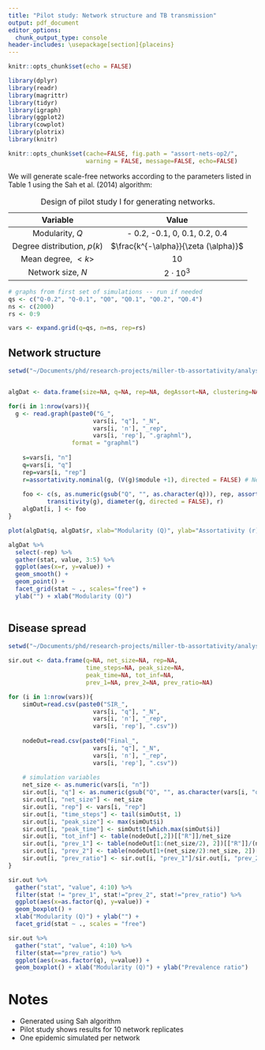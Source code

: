 ```yaml
---
title: "Pilot study: Network structure and TB transmission"
output: pdf_document
editor_options: 
  chunk_output_type: console
header-includes: \usepackage[section]{placeins}
---
```


```r
knitr::opts_chunk$set(echo = FALSE)

library(dplyr)
library(readr)
library(magrittr)
library(tidyr)
library(igraph)
library(ggplot2)
library(cowplot)
library(plotrix)
library(knitr)

knitr::opts_chunk$set(cache=FALSE, fig.path = "assort-nets-op2/", 
                      warning = FALSE, message=FALSE, echo=FALSE) 

```

We will generate scale-free networks according to the parameters listed in Table 1 using the Sah et al. (2014) algorithm: 

| Variable  | Value  | 
|:-:|:-:|
| Modularity, $Q$  |  - 0.2, -0.1, 0, 0.1, 0.2, 0.4 |
| Degree distribution, $p(k)$ | $\frac{k^{-\alpha}}{\zeta (\alpha)}$  |
| Mean degree, $<k>$ | 10  |
| Network size, $N$ | $2\cdot 10 ^ 3$  |

Table: Design of pilot study I for generating networks.   

```r

# graphs from first set of simulations -- run if needed
qs <- c("Q-0.2", "Q-0.1", "Q0", "Q0.1", "Q0.2", "Q0.4")
ns <- c(2000)
rs <- 0:9

vars <- expand.grid(q=qs, n=ns, rep=rs)

```

\FloatBarrier

## Network structure

```r

setwd("~/Documents/phd/research-projects/miller-tb-assortativity/analysis/modular_graph_generator-master/simulations-5-29/")


algDat <- data.frame(size=NA, q=NA, rep=NA, degAssort=NA, clustering=NA, pathLen=NA,r=NA)

for(i in 1:nrow(vars)){
  g <- read.graph(paste0("G_", 
                        vars[i, "q"], "_N", 
                        vars[i, 'n'], "_rep", 
                        vars[i, 'rep'], ".graphml"),
                  format = "graphml")
  
    s=vars[i, "n"]
    q=vars[i, "q"]
    rep=vars[i, "rep"]
    r=assortativity.nominal(g, (V(g)$module +1), directed = FALSE) # Newman2003 measurement
    
    foo <- c(s, as.numeric(gsub("Q", "", as.character(q))), rep, assortativity_degree(g, directed = FALSE),
           transitivity(g), diameter(g, directed = FALSE), r)
    algDat[i, ] <- foo
}


```

```r

plot(algDat$q, algDat$r, xlab="Modularity (Q)", ylab="Assortativity (r)")

```

```r

algDat %>%
  select(-rep) %>%
  gather(stat, value, 3:5) %>%
  ggplot(aes(x=r, y=value)) + 
  geom_smooth() +
  geom_point() + 
  facet_grid(stat ~ ., scales="free") + 
  ylab("") + xlab("Modularity (Q)")
  
```

\FloatBarrier

## Disease spread

```r

setwd("~/Documents/phd/research-projects/miller-tb-assortativity/analysis/modular_graph_generator-master/simulations-5-29/")

sir.out <- data.frame(q=NA, net_size=NA, rep=NA,
                      time_steps=NA, peak_size=NA, 
                      peak_time=NA, tot_inf=NA, 
                      prev_1=NA, prev_2=NA, prev_ratio=NA)

for (i in 1:nrow(vars)){
    simOut=read.csv(paste0("SIR_", 
                        vars[i, "q"], "_N", 
                        vars[i, 'n'], "_rep", 
                        vars[i, 'rep'], ".csv"))
    
    nodeOut=read.csv(paste0("Final_", 
                        vars[i, "q"], "_N", 
                        vars[i, 'n'], "_rep", 
                        vars[i, 'rep'], ".csv"))
    
    # simulation variables
    net_size <- as.numeric(vars[i, "n"])
    sir.out[i, "q"] <- as.numeric(gsub("Q", "", as.character(vars[i, "q"])))
    sir.out[i, "net_size"] <- net_size
    sir.out[i, "rep"] <- vars[i, "rep"]
    sir.out[i, "time_steps"] <- tail(simOut$t, 1)
    sir.out[i, "peak_size"] <- max(simOut$i)
    sir.out[i, "peak_time"] <- simOut$t[which.max(simOut$i)]
    sir.out[i, "tot_inf"] <- table(nodeOut[,2])[["R"]]/net_size
    sir.out[i, "prev_1"] <- table(nodeOut[1:(net_size/2), 2])[["R"]]/(net_size/2)
    sir.out[i, "prev_2"] <- table(nodeOut[1+(net_size/2):net_size, 2])[["R"]]/(net_size/2)
    sir.out[i, "prev_ratio"] <- sir.out[i, "prev_1"]/sir.out[i, "prev_2"]
}
```

```r

sir.out %>%
  gather("stat", "value", 4:10) %>%
  filter(stat != "prev_1", stat!="prev_2", stat!="prev_ratio") %>%
  ggplot(aes(x=as.factor(q), y=value)) + 
  geom_boxplot() +
  xlab("Modularity (Q)") + ylab("") +
  facet_grid(stat ~ ., scales = "free")

```


```r

sir.out %>%
  gather("stat", "value", 4:10) %>%
  filter(stat=="prev_ratio") %>%
  ggplot(aes(x=as.factor(q), y=value)) + 
  geom_boxplot() + xlab("Modularity (Q)") + ylab("Prevalence ratio")

```

\FloatBarrier

# Notes

* Generated using Sah algorithm
* Pilot study shows results for 10 network replicates
* One epidemic simulated per network

